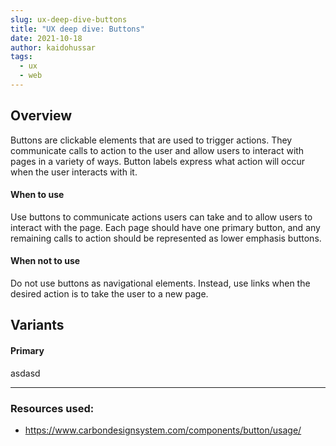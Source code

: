 ```yaml
---
slug: ux-deep-dive-buttons
title: "UX deep dive: Buttons"
date: 2021-10-18
author: kaidohussar
tags:
  - ux
  - web
---
```


## Overview

Buttons are clickable elements that are used to trigger actions. They communicate calls to action to the user and allow users to interact with pages in a variety of ways. Button labels express what action will occur when the user interacts with it.

#### When to use
Use buttons to communicate actions users can take and to allow users to interact with the page. Each page should have one primary button, and any remaining calls to action should be represented as lower emphasis buttons.

#### When not to use
Do not use buttons as navigational elements. Instead, use links when the desired action is to take the user to a new page.

## Variants

#### Primary
asdasd

---

### Resources used:

- https://www.carbondesignsystem.com/components/button/usage/
